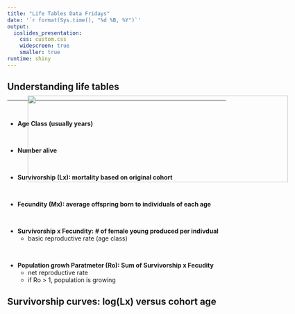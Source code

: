```yaml
---
title: "Life Tables Data Fridays"
date: '`r format(Sys.time(), "%d %B, %Y")`'
output: 
  ioslides_presentation:
    css: custom.css
    widescreen: true
    smaller: true
runtime: shiny
---
```


## Understanding life tables
<hr>
<br/>

* **Age Class (usually years)**

<br/>

* **Number alive**

<br/>

* **Survivorship (Lx): mortality based on original cohort**

<br/>

* **Fecundity (Mx): average offspring born to individuals of each age**

<br/>

* **Survivorship x Fecundity: # of female young produced per indivdual**
    + basic reproductive rate (age class)

<br/>

* **Population growh Paratmeter (Ro): Sum of Survivorship x Fecudity**
    + net reproductive rate
    + if Ro > 1, population is growing

## Survivorship curves: log(Lx) versus cohort age

<IMG STYLE="position:absolute; TOP:275px; LEFT:275px; WIDTH:600px; HEIGHT:200px" SRC="images/survivor.png">

## 

<IMG STYLE="position:absolute; TOP:275px; LEFT:275px; WIDTH:600px; HEIGHT:200px" SRC="images/survivor_curve2.jpg">